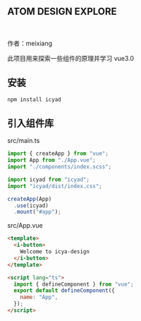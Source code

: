 <Meta title="ATOM DESIGN /Intro" />

## ATOM DESIGN EXPLORE

<br />

作者：meixiang

此项目用来探索一些组件的原理并学习 vue3.0

## 安装

```zsh
npm install icyad
```

## 引入组件库

src/main.ts

```javascript
import { createApp } from "vue";
import App from "./App.vue";
import "./components/index.scss";

import icyad from "icyad";
import "icyad/dist/index.css";

createApp(App)
  .use(icyad)
  .mount("#app");
```

src/App.vue

```html
<template>
  <i-button>
    Welcome to icya-design
  </i-button>
</template>

<script lang="ts">
  import { defineComponent } from "vue";
  export default defineComponent({
    name: "App",
  });
</script>
```
